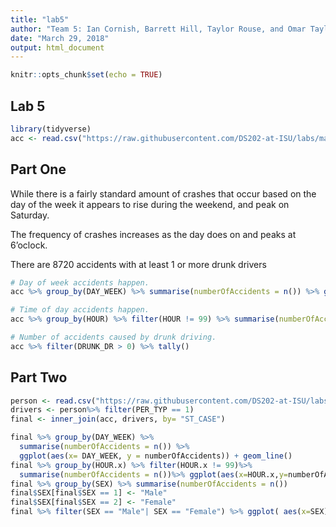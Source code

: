 ---
title: "lab5"
author: "Team 5: Ian Cornish, Barrett Hill, Taylor Rouse, and Omar Taylor"
date: "March 29, 2018"
output: html_document
---

```{r setup, include=FALSE}
knitr::opts_chunk$set(echo = TRUE)
```

## Lab 5



```{R}
library(tidyverse)
acc <- read.csv("https://raw.githubusercontent.com/DS202-at-ISU/labs/master/data/fars2016/accident.csv", stringsAsFactors = FALSE)
```

## Part One 

While there is a fairly standard amount of crashes that occur based on the day of the week it appears to rise during the weekend, and peak on Saturday.

The frequency of crashes increases as the day does on and peaks at 6'oclock.

There are 8720 accidents with at least 1 or more drunk drivers
```{R}
# Day of week accidents happen.
acc %>% group_by(DAY_WEEK) %>% summarise(numberOfAccidents = n()) %>% ggplot(aes(DAY_WEEK, numberOfAccidents)) + labs(title="Number of Accidents (Week)", x="Day of Week", y="Number of Accidents") + geom_line()

# Time of day accidents happen.
acc %>% group_by(HOUR) %>% filter(HOUR != 99) %>% summarise(numberOfAccidents = n()) %>% ggplot(aes(HOUR, numberOfAccidents)) + labs(title="Number of Accidents (Week)", x="Hour", y="Number of Accidents") + geom_line()

# Number of accidents caused by drunk driving.
acc %>% filter(DRUNK_DR > 0) %>% tally()
```

## Part Two
```{R}
person <- read.csv("https://raw.githubusercontent.com/DS202-at-ISU/labs/master/data/fars2016/person.csv")
drivers <- person%>% filter(PER_TYP == 1)
final <- inner_join(acc, drivers, by= "ST_CASE")

final %>% group_by(DAY_WEEK) %>% 
  summarise(numberOfAccidents = n()) %>%
  ggplot(aes(x= DAY_WEEK, y = numberOfAccidents)) + geom_line()
final %>% group_by(HOUR.x) %>% filter(HOUR.x != 99)%>%
  summarise(numberOfAccidents = n())%>% ggplot(aes(x=HOUR.x,y=numberOfAccidents))+geom_line()
final %>% group_by(SEX) %>% summarise(numberOfAccidents = n()) 
final$SEX[final$SEX == 1] <- "Male"
final$SEX[final$SEX == 2] <- "Female"
final %>% filter(SEX == "Male"| SEX == "Female") %>% ggplot( aes(x=SEX)) + geom_bar()

```
